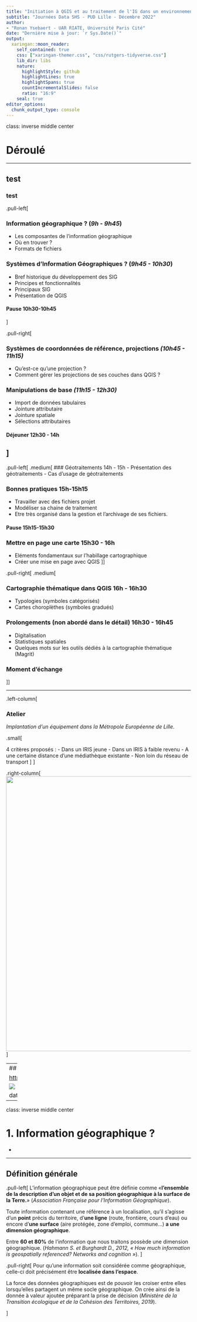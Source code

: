 ```yaml
---
title: "Initiation à QGIS et au traitement de l'IG dans un environnement SIG"
subtitle: "Journées Data SHS - PUD Lille - Décembre 2022"
author:  
- "Ronan Ysebaert - UAR RIATE, Université Paris Cité"
date: "Dernière mise à jour: `r Sys.Date()`"
output:
  xaringan::moon_reader:
    self_contained: true
    css: ["xaringan-themer.css", "css/rutgers-tidyverse.css"]
    lib_dir: libs
    nature:
      highlightStyle: github
      highlightLines: true
      highlightSpans: true
      countIncrementalSlides: false
      ratio: "16:9"
    seal: true
editor_options: 
  chunk_output_type: console
---
```




class: inverse middle center

#  Déroulé

---

test
---
### test

.pull-left[

### Information géographique ?  (*9h - 9h45*)

- Les composantes de l'information géographique
- Où en trouver ?
- Formats de fichiers


### Systèmes d'Information Géographiques ? (*9h45 - 10h30*)

- Bref historique du développement des SIG
- Principes et fonctionnalités
- Principaux SIG
- Présentation de QGIS

#### Pause 10h30-10h45

]

.pull-right[


###  Systèmes de coordonnées de référence, projections *(10h45 - 11h15)*

- Qu'est-ce qu'une projection ?
- Comment gérer les projections de ses couches dans QGIS ? 

### Manipulations de base *(11h15 - 12h30)*
- Import de données tabulaires
- Jointure attributaire
- Jointure spatiale
- Sélections attributaires

#### Déjeuner 12h30 - 14h

]
---

.pull-left[
.medium[
### Géotraitements 14h - 15h
- Présentation des géotraitements 
- Cas d'usage de géotraitements

### Bonnes pratiques 15h-15h15
- Travailler avec des fichiers projet
- Modéliser sa chaine de traitement
- Etre très organisé dans la gestion et l'archivage de ses fichiers. 


#### Pause 15h15-15h30

### Mettre en page une carte 15h30 - 16h
- Eléments fondamentaux sur l'habillage cartographique
- Créer une mise en page avec QGIS
]]

.pull-right[
.medium[


### Cartographie thématique dans QGIS 16h - 16h30
- Typologies (symboles catégorisés)
- Cartes choroplèthes (symboles gradués)

### Prolongements (non abordé dans le détail) 16h30 - 16h45

- Digitalisation
- Statistiques spatiales
- Quelques mots sur les outils dédiés à la cartographie thématique (Magrit)

### Moment d'échange


]]

---

.left-column[

### Atelier

*Implantation d'un équipement dans la Métropole Européenne de Lille.* 

.small[

4 critères proposés :
- Dans un IRIS jeune
- Dans un IRIS à faible revenu
- A une certaine distance d'une médiathèque existante
- Non loin du réseau de transport
]
]

.right-column[
<img src="fig/seance5BIS.PNG" width="750" />
]


---
## Télécharger les données de l'atelier

[https://github.com/rysebaert/qgis_data_shs](https://github.com/rysebaert/qgis_data_shs){target="_blank"}

![](fig/git.PNG)

data > data.zip > download

--- 

class: inverse middle center

#  1. Information géographique ? 


-

---

## Définition générale


.pull-left[
L'information géographique peut être définie comme «**l'ensemble de la description d'un objet et de sa position géographique à la surface de la Terre.**» (*Association Française pour l'Information Géographique*).

Toute information contenant une référence à un localisation, qu’il s’agisse d’un **point** précis du territoire, d’**une ligne** (route, frontière, cours d'eau) ou encore d’**une surface** (aire protégée, zone d’emploi, commune...) **a une dimension géographique**.

Entre **60 et 80%** de l’information que nous traitons possède une dimension géographique. (*Hahmann S. et Burghardt D., 2012, « How much information is geospatially referenced? Networks and cognition »*).
]

.pull-right[
Pour qu'une information soit considérée comme géographique, celle-ci doit précisément être **localisée dans l'espace**.    

La force des données géographiques est de pouvoir les croiser entre elles lorsqu'elles partagent un même socle géographique. On crée ainsi de la donnée à valeur ajoutée préparant la prise de décision (*Ministère de la Transition écologique et de la Cohésion des Territoires, 2019*).

]

